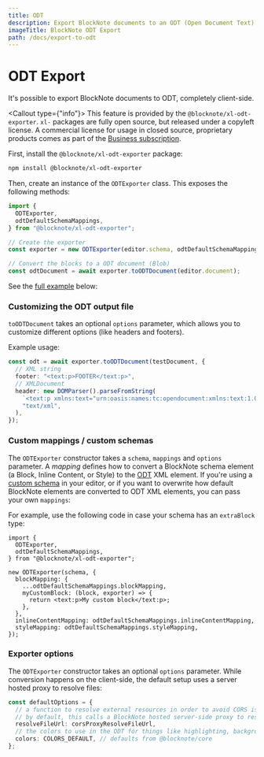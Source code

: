 ```yaml
---
title: ODT
description: Export BlockNote documents to an ODT (Open Document Text) file.
imageTitle: BlockNote ODT Export
path: /docs/export-to-odt
---
```


# ODT Export

It's possible to export BlockNote documents to ODT, completely client-side.

<Callout type={"info"}>
  This feature is provided by the `@blocknote/xl-odt-exporter`. `xl-` packages
  are fully open source, but released under a copyleft license. A commercial
  license for usage in closed source, proprietary products comes as part of the
  [Business subscription](/pricing).
</Callout>

First, install the `@blocknote/xl-odt-exporter` package:

```bash
npm install @blocknote/xl-odt-exporter
```

Then, create an instance of the `ODTExporter` class. This exposes the following methods:

```typescript
import {
  ODTExporter,
  odtDefaultSchemaMappings,
} from "@blocknote/xl-odt-exporter";

// Create the exporter
const exporter = new ODTExporter(editor.schema, odtDefaultSchemaMappings);

// Convert the blocks to a ODT document (Blob)
const odtDocument = await exporter.toODTDocument(editor.document);
```

See the [full example](/examples/interoperability/converting-blocks-to-odt) below:

<Example name="interoperability/converting-blocks-to-odt" />

### Customizing the ODT output file

`toODTDocument` takes an optional `options` parameter, which allows you to customize different options (like headers and footers).

Example usage:

```typescript
const odt = await exporter.toODTDocument(testDocument, {
  // XML string
  footer: "<text:p>FOOTER</text:p>",
  // XMLDocument
  header: new DOMParser().parseFromString(
    `<text:p xmlns:text="urn:oasis:names:tc:opendocument:xmlns:text:1.0">HEADER</text:p>`,
    "text/xml",
  ),
});
```

### Custom mappings / custom schemas

The `ODTExporter` constructor takes a `schema`, `mappings` and `options` parameter.
A _mapping_ defines how to convert a BlockNote schema element (a Block, Inline Content, or Style) to the [ODT](https://docs.oasis-open.org/office/OpenDocument/v1.3/os/part3-schema/OpenDocument-v1.3-os-part3-schema.html) XML element.
If you're using a [custom schema](/docs/reference/editor/custom-schemas) in your editor, or if you want to overwrite how default BlockNote elements are converted to ODT XML elements, you can pass your own `mappings`:

For example, use the following code in case your schema has an `extraBlock` type:

```tsx
import {
  ODTExporter,
  odtDefaultSchemaMappings,
} from "@blocknote/xl-odt-exporter";

new ODTExporter(schema, {
  blockMapping: {
    ...odtDefaultSchemaMappings.blockMapping,
    myCustomBlock: (block, exporter) => {
      return <text:p>My custom block</text:p>;
    },
  },
  inlineContentMapping: odtDefaultSchemaMappings.inlineContentMapping,
  styleMapping: odtDefaultSchemaMappings.styleMapping,
});
```

### Exporter options

The `ODTExporter` constructor takes an optional `options` parameter.
While conversion happens on the client-side, the default setup uses a server hosted proxy to resolve files:

```typescript
const defaultOptions = {
  // a function to resolve external resources in order to avoid CORS issues
  // by default, this calls a BlockNote hosted server-side proxy to resolve files
  resolveFileUrl: corsProxyResolveFileUrl,
  // the colors to use in the ODT for things like highlighting, background colors and font colors.
  colors: COLORS_DEFAULT, // defaults from @blocknote/core
};
```
